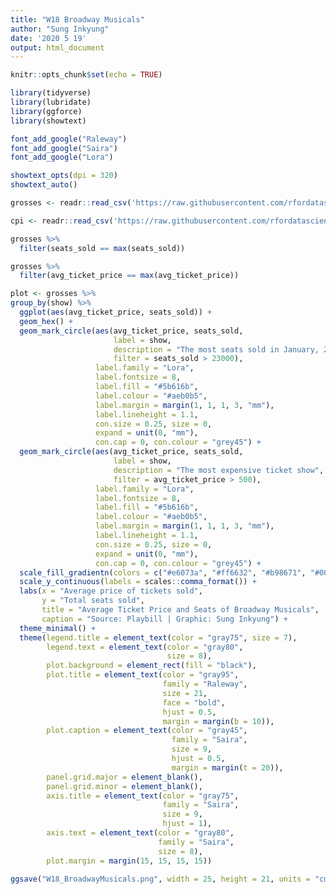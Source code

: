 ```yaml
---
title: "W18 Broadway Musicals"
author: "Sung Inkyung"
date: '2020 5 19'
output: html_document
---
```


```r
knitr::opts_chunk$set(echo = TRUE)
```

```r
library(tidyverse)
library(lubridate)
library(ggforce)
library(showtext)

font_add_google("Raleway")
font_add_google("Saira")
font_add_google("Lora")

showtext_opts(dpi = 320)
showtext_auto()
```


```r
grosses <- readr::read_csv('https://raw.githubusercontent.com/rfordatascience/tidytuesday/master/data/2020/2020-04-28/grosses.csv', guess_max = 10000)

cpi <- readr::read_csv('https://raw.githubusercontent.com/rfordatascience/tidytuesday/master/data/2020/2020-04-28/cpi.csv')

grosses %>% 
  filter(seats_sold == max(seats_sold))

grosses %>% 
  filter(avg_ticket_price == max(avg_ticket_price))

```

```r
plot <- grosses %>% 
group_by(show) %>% 
  ggplot(aes(avg_ticket_price, seats_sold)) +
  geom_hex() +
  geom_mark_circle(aes(avg_ticket_price, seats_sold, 
                       label = show, 
                       description = "The most seats sold in January, 2017", 
                       filter = seats_sold > 23000),
                   label.family = "Lora",
                   label.fontsize = 8, 
                   label.fill = "#5b616b", 
                   label.colour = "#aeb0b5", 
                   label.margin = margin(1, 1, 1, 3, "mm"),
                   label.lineheight = 1.1, 
                   con.size = 0.25, size = 0, 
                   expand = unit(0, "mm"),  
                   con.cap = 0, con.colour = "grey45") +
  geom_mark_circle(aes(avg_ticket_price, seats_sold, 
                       label = show, 
                       description = "The most expensive ticket show", 
                       filter = avg_ticket_price > 500),
                   label.family = "Lora",
                   label.fontsize = 8, 
                   label.fill = "#5b616b", 
                   label.colour = "#aeb0b5", 
                   label.margin = margin(1, 1, 1, 3, "mm"),
                   label.lineheight = 1.1, 
                   con.size = 0.25, size = 0, 
                   expand = unit(0, "mm"),  
                   con.cap = 0, con.colour = "grey45") +
  scale_fill_gradientn(colors = c("#e6073a", "#ff6632", "#b98671", "#0094fb", "#b3e835")) +
  scale_y_continuous(labels = scales::comma_format()) +
  labs(x = "Average price of tickets sold",
       y = "Total seats sold",
       title = "Average Ticket Price and Seats of Broadway Musicals",
       caption = "Source: Playbill | Graphic: Sung Inkyung") +
  theme_minimal() +
  theme(legend.title = element_text(color = "gray75", size = 7),
        legend.text = element_text(color = "gray80",
                                   size = 8),
        plot.background = element_rect(fill = "black"),
        plot.title = element_text(color = "gray95", 
                                  family = "Raleway",
                                  size = 21,
                                  face = "bold",
                                  hjust = 0.5,
                                  margin = margin(b = 10)),
        plot.caption = element_text(color = "gray45", 
                                    family = "Saira",
                                    size = 9,
                                    hjust = 0.5,
                                    margin = margin(t = 20)),
        panel.grid.major = element_blank(),
        panel.grid.minor = element_blank(),
        axis.title = element_text(color = "gray75",
                                  family = "Saira",
                                  size = 9,
                                  hjust = 1),
        axis.text = element_text(color = "gray80",
                                 family = "Saira",
                                 size = 8),
        plot.margin = margin(15, 15, 15, 15))

ggsave("W18_BroadwayMusicals.png", width = 25, height = 21, units = "cm")
```

